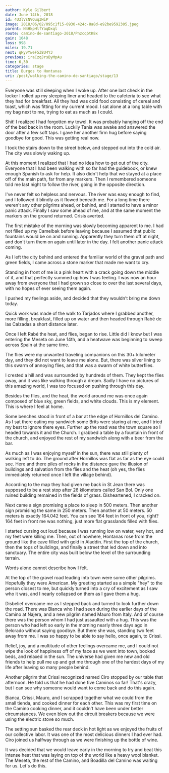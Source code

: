 ```yaml
---
author: Kyle Gilbert
date: June 14th, 2018
id: 4U3lVsNVOuq3HiP
image: 2018/06/02/095c1f15-0930-424c-8a8d-e92be9592305.jpeg
parent: N4HkpHlfYaqDxql
route: camino-de-santiago-2018/PnzcqbtK8x
gain: 1048
loss: 998
miles: 19.71
next: qHyvYweF5Z8U4YJ
previous: iraCzqJrsByMpAu
time: 6,30
categories: stage
title: Burgos to Hontanas
uri: /post/walking-the-camino-de-santiago/stage/13
---
```


<Stats />

<Route />

Everyone was still sleeping when I woke up. After one last check in the
locker I rolled up my sleeping liner and headed to the cafeteria to see what
they had for breakfast. All they had was cold food consisting of cereal and
toast, which was fitting for my current mood. I sat alone at a long table with
my bag next to me, trying to eat as much as I could.

Shit! I realized I had forgotten my towel. It was probably hanging off the end
of the bed back in the room. Luckily Tania was awake and answered the door
after a few soft taps. I gave her another firm hug before saying goodbye for
good. This was getting real now.

I took the stairs down to the street below, and stepped out into the cold air.
The city was slowly waking up.

At this moment I realized that I had no idea how to get out of the city.
Everyone that I had been walking with so far had the guidebook, or knew enough
Spanish to ask for help. It also didn't help that we stayed at a place off of
the main path, far from any markers. Then I remembered someone told me last
night to follow the river, going in the opposite direction.

I've never felt so helpless and nervous. The river was easy enough to find, and
I followed it blindly as it flowed beneath me. For a long time there weren't
any other pilgrims ahead, or behind, and I started to have a minor panic
attack. Finally I saw some ahead of me, and at the same moment the markers on
the ground returned. Crisis averted.

The first mistake of the morning was slowly becoming apparent to me. I had not
filled up my Camelbak before leaving because I assumed that public fountains
would be on and running. Apparently they turn them off at night, and don't turn
them on again until later in the day. I felt another panic attack coming.

As I left the city behind and entered the familiar world of the gravel path and
green fields, I came across a stone marker that made me want to cry.

Standing in front of me is a pink heart with a crack going down the middle of
it, and that perfectly summed up how I was feeling. I was now an hour away from
everyone that I had grown so close to over the last several days, with no hopes
of ever seeing them again.

I pushed my feelings aside, and decided that they wouldn’t bring me down today.

Quick work was made of the walk to Tarjados where I grabbed another, more
filling, breakfast, filled up on water and then headed through Rabé de las
Calzadas a short distance later.

Once I left Rabé the heat, and flies, began to rise. Little did I know but I was
entering the Meseta on June 14th, and a heatwave was beginning to sweep across
Spain at the same time.

The flies were my unwanted traveling companions on this 30+ kilometer day, and
they did not want to leave me alone. But, there was silver lining to this swarm
of annoying flies, and that was a swarm of white butterflies.

I crested a hill and was surrounded by hundreds of them. They kept the flies
away, and it was like walking through a dream. Sadly I have no pictures of this
amazing world, I was too focused on pushing through this day.

Besides the flies, and the heat, the world around me was once again composed of
blue sky, green fields, and white clouds. This is my element. This is where I
feel at home.

Some benches stood in front of a bar at the edge of Hornillos del Camino. As I
sat there eating my sandwich some Brits were staring at me, and I tried my best
to ignore there eyes. Further up the road was the town square so I headed
towards it and the Church. I grabbed a table by a fountain in front of the
church, and enjoyed the rest of my sandwich along with a beer from the bar.

As much as I was enjoying myself in the sun, there was still plenty of walking
left to do. The ground after Hornillos was flat as far as the eye could see.
Here and there piles of rocks in the distance gave the illusion of buildings
and salvation from the flies and the heat (oh yes, the flies immediately
returned once I left the village behind).

According to the map they had given me back in St Jean there was supposed to be
a rest stop after 26 kilometers called San Bol. Only one ruined building
remained in the fields of grass. Disheartened, I cracked on.

Next came a sign promising a place to sleep in 500 meters. Then another sign
promising the same in 250 meters. Then another at 50 meters. 50 meters is
exactly 164.042 feet. You can see 164 feet in front of you, right? 164 feet in
front me was nothing, just more flat grasslands filled with flies.

I started cursing out loud because I was running low on water, very hot, and my
feet were killing me. Then, out of nowhere, Hontanas rose from the ground like
the cave filled with gold in Aladdin. First the top of the church, then the
tops of buildings, and finally a street that led down and into sanctuary. The
entire city was built below the level of the surrounding terrain.

Words alone cannot describe how I felt.

At the top of the gravel road leading into town were some other pilgrims.
Hopefully they were American. My greeting started as a simple "hey" to the
person closest to me, but quickly turned into a cry of excitement as I saw who
it was, and I nearly collapsed on them as I gave them a hug.

Disbelief overcame me as I stepped back and turned to look further down the
road. There was Bianca who I had seen during the earlier days of the Camino at
Najera, and a new pilgrim named Mauro from Italy. And of course there was the
person whom I had just assaulted with a hug. This was the person who had left
so early in the morning nearly three days ago in Belorado without saying
goodbye. But there she was, standing two feet away from me. I was so happy to
be able to say hello, once again, to Crissi.

Relief, joy, and a multitude of other feelings overcame me, and I could not wipe
the look of happiness off of my face as we went into town, booked beds, and
relaxed in the sun. The universe had given me new and old friends to help pull
me up and get me through one of the hardest days of my life after leaving so
many people behind.

Another pilgrim that Crissi recognized named Ciro stopped by our table that
afternoon. He told us that he had done five Caminos so far! That's crazy, but I
can see why someone would want to come back and do this again.

Bianca, Crissi, Mauro, and I scrapped together what we could from the small
tienda, and cooked dinner for each other. This was my first time on the Camino
cooking dinner, and it couldn't have been under better circumstances. We even
blew out the circuit breakers because we were using the electric stove so
much.

The setting sun basked the rear deck in hot light as we enjoyed the fruits of
our collective labor. It was one of the most delicious dinners I had ever had.
Ciro joined us halfway through as we were finishing up the bottle of wine.

It was decided that we would leave early in the morning to try and beat this
intense heat that was laying on top of the world like a heavy wool blanket. The
Meseta, the rest of the Camino, and Boadilla del Camino was waiting for us.
Let's do this.

